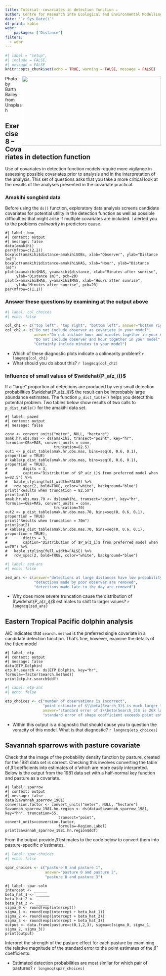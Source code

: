 ```yaml
---
title: Tutorial--covariates in detection function ✏️
author: Centre for Research into Ecological and Environmental Modelling <br> **University of St Andrews**
date: "`r Sys.Date()`"
df-print: kable
webr:
    packages: ['Distance']
filters: 
  - webr
---
```


```r
#| label = "setup",
#| include = FALSE,
#| message = FALSE
knitr::opts_chunk$set(echo = TRUE, warning = FALSE, message = FALSE)
```
<img src=https://images.unsplash.com/photo-1521293806442-3c2f0adbf297?ixlib=rb-4.0.3&ixid=MnwxMjA3fDB8MHxzZWFyY2h8MTJ8fHN0b3JtJTIwYXQlMjBzZWF8ZW58MHx8MHx8&auto=format&fit=crop&w=500&q=60 width=450 height=225 style="float:right">

<p style="text-align:right font-size:70%">Photo by Barth Bailey from Unsplash</p>


## Exercise 8 -- Covariates in detection function

Use of covariates in detection function models require more vigilance in assessing possible covariates prior to analysis and in the interpretation of the analysis. This set of questions asks that you take a more critical look at the results of the analyses presented in the covariate practical.

### Amakihi songbird data 

Before using the `ds()` function, exploratory data analysis screens candidate covariates for potential utility in the detection function as well as possible difficulties that might arise if multiple covariates are included.  I alerted you to the problems *colinearity* in predictors cause.

```webr-r
#| label: box
#| context: output
#| message: false
data(amakihi)
par(mfrow=c(2,2))
boxplot(amakihi$distance~amakihi$OBs, xlab="Observer", ylab="Distance (m)")
boxplot(amakihi$distance~amakihi$HAS, xlab="Hour", ylab="Distance (m)")
plot(x=amakihi$MAS, y=amakihi$distance, xlab="Minutes after sunrise",
     ylab="Distance (m)", pch=20)
plot(x=amakihi$HAS, y=amakihi$MAS, xlab="Hours after sunrise",
     ylab="Minutes after sunrise", pch=20)
par(mfrow=c(1,1))
```

### Answer these questions by examining at the output above

```r
#| label: col_choices
#| echo: false

col_ch1 <- c("top left", "top right", "bottom left", answer="bottom right")
col_ch2 <- c("Do not include observer as covariate in your model",
             answer="Do not include hour and minutes together in your model",
             "Do not include observer and hour together in your model",
             "Certainly include minutes in your model")
```

- Which of these diagnostic plots indicate a colinearity problem? `r longmcq(col_ch1)`
- What should you do about this? `r longmcq(col_ch2)`

### Influence of small values of $\widehat{P_a(z_i)}$ 

If a "large" proportion of detections are produced by very small detection probabilities $\widehat{P_a(z_i)}$ the result can be improbably large abundance estimates. The function `p_dist_table()` helps you detect this potential problem. Two tables below show results of two calls to `p_dist_table()` for the amakihi data set.

```webr-r
#| label: pazed
#| context: output
#| message: false

conv <- convert_units("meter", NULL, "hectare")
amak.hr.obs.mas <- ds(amakihi, transect="point", key="hr", formula=~OBs+MAS, convert_units = conv,
                      truncation=82.5)
out1 <- p_dist_table(amak.hr.obs.mas, bins=seq(0, 0.6, 0.1), proportion = TRUE)
# kable(p_dist_table(amak.hr.obs.mas, bins=seq(0, 0.6, 0.1), proportion = TRUE),
#       digits = 3,
#       caption="Distribution of $P_a(z_i)$ from preferred model when w=82.5") %>%
#   kable_styling(full_width=FALSE) %>%
#   row_spec(2, bold=TRUE, color="white", background="blue")
print("Results when truncation = 82.5m")
print(out1)
amak.hr.obs.mas.70 <- ds(amakihi, transect="point", key="hr", formula=~OBs+MAS, convert_units = conv,
                      truncation=70)
out2 <- p_dist_table(amak.hr.obs.mas.70, bins=seq(0, 0.6, 0.1), proportion = TRUE)
print("Results when truncation = 70m")
print(out2)
# kable(p_dist_table(amak.hr.obs.mas.70, bins=seq(0, 0.6, 0.1), proportion = TRUE),
#       digits = 3,
#       caption="Distribution of $P_a(z_i)$ from preferred model when w=70") %>%
#   kable_styling(full_width=FALSE) %>%
#   row_spec(2, bold=TRUE, color="white", background="blue")
```

```r
#| label: zed-ans
#| echo: false

zed_ans <- c(answer="detections at large distances have low probability of occurence because of the distance effect",
             "detections made by poor observer are removed",
             "detections made late in the day are removed")
```

- Why does more severe truncation cause the distribution of $\widehat{P_a(z_i)}$ estimates to shift to larger values? `r longmcq(zed_ans)`

## Eastern Tropical Pacific dolphin analysis

AIC indicates that `search.method` is the preferred single covariate in a candidate detection function. That's fine, however, examine the details of the fitted model

```webr-r
#| label: etp
#| context: output
#| message: false
data(ETP_Dolphin)
etp.hr.search <- ds(ETP_Dolphin, key="hr", formula=~factor(Search.method))
print(etp.hr.search$ddf)
```

```r
#| label: etp-ans
#| echo: false

etp_choices <- c("number of observations is incorrect",
                 "point estimate of $\\beta(Search_3)$ is much larger than other $\\beta$ values",
                 answer="standard error of $\\beta(Search_3)$ is 26X larger than its point estimate",
                 "standard error of shape coefficient exceeds point estimate of shape coefficient")
```

- Within this output is a diagnostic that should cause you to question the veracity of this model. What is that diagnostic? `r longmcq(etp_choices)`

## Savannah sparrows with pasture covariate

Check that the image of the probability density function by pasture, created for the 1981 data set is correct. Checking this involves converting the table of $\hat{\beta}$ coefficients into estimates of $\hat{\sigma}$ which are more easily interpreted. Below is the output from the 1981 data set with a half-normal key function and pasture as a covariate.

```webr-r
#| label: sparrow
#| context: output
#| message: false
data(Savannah_sparrow_1981)
conversion.factor <- convert_units("meter", NULL, "hectare")
Savannah_sparrow_1981.hn.region <- ds(data=Savannah_sparrow_1981, key="hn", truncation=55,
                        transect="point", convert_units=conversion.factor,
                        formula=~Region.Label)
print(Savannah_sparrow_1981.hn.region$ddf)
```

From the output provide $\hat{\beta}$ estimates to the code below to convert them into pasture-specific  $\hat{\sigma}$ estimates.

```r
#| label: spar-choices
#| echo: false

spar_choices <- c("pasture 0 and pasture 1",
                  answer="pasture 0 and pasture 2",
                  "pasture 0 and pasture 3")
```

::: {.webex-check .webex-box}

```webr-r
#| label: spar-soln
intercept <- ______
beta_hat_1 <- ______
beta_hat_2 <- ______
beta_hat_3 <- ______
sigma_0 <- round(exp(intercept))
sigma_1 <- round(exp(intercept + beta_hat_1))
sigma_2 <- round(exp(intercept + beta_hat_2))
sigma_3 <- round(exp(intercept + beta_hat_3))
output <- data.frame(pasture=c(0,1,2,3), sigma=c(sigma_0, sigma_1, sigma_2, sigma_3))
print(output)
```

Interpret the strength of the pasture effect for each pasture by examining the relative magnitude of the standard error to the point estimates of the $\hat{\beta}$ coefficients.

- Estimated detection probabilities are most similar for which pair of pastures? `r longmcq(spar_choices)`

:::